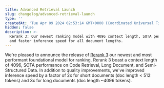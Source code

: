 ```yaml
---
title: Advanced Retrieval Launch
slug: changelog/advanced-retrieval-launch
type: ''
createdAt: 'Tue Apr 09 2024 02:53:14 GMT+0000 (Coordinated Universal Time)'
hidden: false
description: >-
  Rerank 3: Our newest ranking model with 4096 context length, SOTA performance,
  and faster inference speed for all document lengths.
---
```

We're pleased to announce the release of [Rerank 3](/docs/rerank-2) our newest and most performant foundational model for ranking. Rerank 3 boast a context length of 4096, SOTA performance on Code Retrieval, Long Document, and Semi-Structured Data. In addition to quality improvements, we've improved inference speed by a factor of 2x for short documents (doc length \< 512 tokens) and 3x for long documents (doc length ~4096 tokens).
